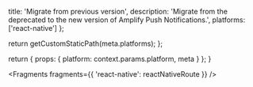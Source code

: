 
  title: 'Migrate from previous version',
  description: 'Migrate from the deprecated to the new version of Amplify Push Notifications.',
  platforms: ['react-native']
};

  return getCustomStaticPath(meta.platforms);
};

  return {
    props: {
      platform: context.params.platform,
      meta
    }
  };
}


<Fragments fragments={{ 'react-native': reactNativeRoute }} />
